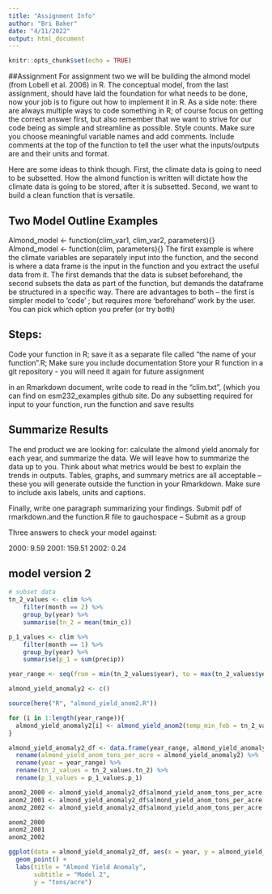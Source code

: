 ```yaml
---
title: "Assignment Info"
author: "Bri Baker"
date: "4/11/2022"
output: html_document
---
```


```r
knitr::opts_chunk$set(echo = TRUE)
```

##Assignment
For assignment two we will be building the almond model (from Lobell et al. 2006) in R. The conceptual model, from the last assignment, should have laid the foundation for what needs to be done, now your job is to figure out how to implement it in R. As a side note: there are always multiple ways to code something in R; of course focus on getting the correct answer first, but also remember that we want to strive for our code being as simple and streamline as possible. Style counts. Make sure you choose meaningful variable names and add comments. Include comments at the top of the function to tell the user what the inputs/outputs are and their units and format.

Here are some ideas to think though. First, the climate data is going to need to be subsetted. How the almond function is written will dictate how the climate data is going to be stored, after it is subsetted. Second, we want to build a clean function that is versatile.

## Two Model Outline Examples

Almond_model <- function(clim_var1, clim_var2, parameters){}
Almond_model <- function(clim, parameters){}
The first example is where the climate variables are separately input into the function, and the second is where a data frame is the input in the function and you extract the useful data from it. The first demands that the data is subset beforehand, the second subsets the data as part of the function, but demands the dataframe be structured in a specific way. There are advantages to both – the first is simpler model to ‘code’ ; but requires more ‘beforehand’ work by the user. You can pick which option you prefer (or try both)

## Steps:
Code your function in R; save it as a separate file called “the name of your function”.R; Make sure you include documentation Store your R function in a git repository - you will need it again for future assignment

in an Rmarkdown document, write code to read in the “clim.txt”, (which you can find on esm232_examples github site. Do any subsetting required for input to your function, run the function and save results

## Summarize Results
The end product we are looking for: calculate the almond yield anomaly for each year, and summarize the data. We will leave how to summarize the data up to you. Think about what metrics would be best to explain the trends in outputs. Tables, graphs, and summary metrics are all acceptable – these you will generate outside the function in your Rmarkdown. Make sure to include axis labels, units and captions.

Finally, write one paragraph summarizing your findings. Submit pdf of rmarkdown.and the function.R file to gauchospace – Submit as a group

Three answers to check your model against:

2000: 9.59
2001: 159.51
2002: 0.24


## model version 2
```r
# subset data
tn_2_values <- clim %>% 
    filter(month == 2) %>% 
    group_by(year) %>% 
    summarise(tn_2 = mean(tmin_c))

p_1_values <- clim %>% 
    filter(month == 1) %>% 
    group_by(year) %>% 
    summarise(p_1 = sum(precip))
```

```r
year_range <- seq(from = min(tn_2_values$year), to = max(tn_2_values$year), by = 1)
```

```r
almond_yield_anomaly2 <- c()

source(here("R", "almond_yield_anom2.R"))

for (i in 1:length(year_range)){
  almond_yield_anomaly2[i] <- almond_yield_anom2(temp_min_feb = tn_2_values$tn_2[i], precip_total_jan = p_1_values$p_1[i])
}
```

```r
almond_yield_anomaly2_df <- data.frame(year_range, almond_yield_anomaly2, tn_2_values$tn_2, p_1_values$p_1) %>% 
  rename(almond_yield_anom_tons_per_acre = almond_yield_anomaly2) %>% 
  rename(year = year_range) %>% 
  rename(tn_2_values = tn_2_values.tn_2) %>% 
  rename(p_1_values = p_1_values.p_1)
```

```r
anom2_2000 <- almond_yield_anomaly2_df$almond_yield_anom_tons_per_acre[almond_yield_anomaly2_df$year == 2000]
anom2_2001 <- almond_yield_anomaly2_df$almond_yield_anom_tons_per_acre[almond_yield_anomaly2_df$year == 2001]
anom2_2002 <- almond_yield_anomaly2_df$almond_yield_anom_tons_per_acre[almond_yield_anomaly2_df$year == 2002]

anom2_2000
anom2_2001
anom2_2002
```

```r
ggplot(data = almond_yield_anomaly2_df, aes(x = year, y = almond_yield_anom_tons_per_acre)) + 
  geom_point() +
  labs(title = "Almond Yield Anomaly",
       subtitle = "Model 2",
       y = "tons/acre")
```